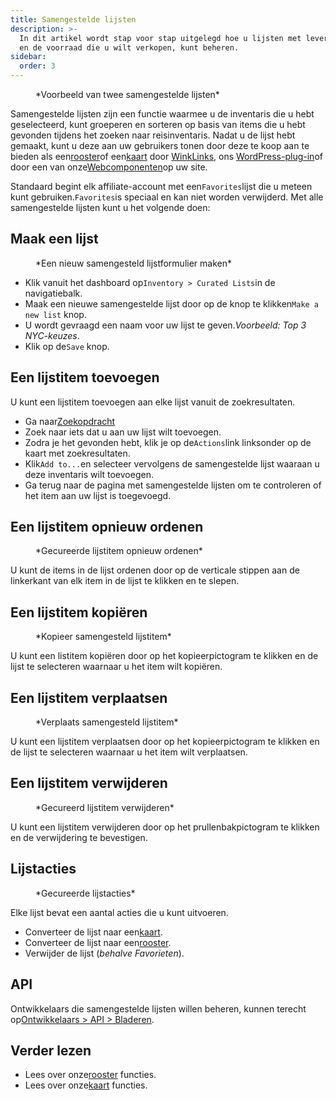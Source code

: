 ```yaml
---
title: Samengestelde lijsten
description: >-
  In dit artikel wordt stap voor stap uitgelegd hoe u lijsten met leveranciers
  en de voorraad die u wilt verkopen, kunt beheren.
sidebar:
  order: 3
---
```


<figure>
  <CloudinaryImage width="700" height="225" resize="scale" quality="best" alt="Samengestelde lijsten" src="academy/curated-lists" errorImage="noimage_opaque_nyrtl0.png" />

  <figcaption>*Voorbeeld van twee samengestelde lijsten*</figcaption>
</figure>


Samengestelde lijsten zijn een functie waarmee u de inventaris die u hebt geselecteerd, kunt groeperen en sorteren op basis van items die u hebt gevonden tijdens het zoeken naar reisinventaris.
Nadat u de lijst hebt gemaakt, kunt u deze aan uw gebruikers tonen door deze te koop aan te bieden als een[rooster](/studio/grids)of een[kaart](/studio/maps) door [WinkLinks](/link-manager/wink-links), ons [WordPress-plug-in](/developers/wordpress/)of door een van onze[Webcomponenten](/developers/web-components)op uw site.

Standaard begint elk affiliate-account met een`Favorites`lijst die u meteen kunt gebruiken.`Favorites`is speciaal en kan niet worden verwijderd.
Met alle samengestelde lijsten kunt u het volgende doen:

## Maak een lijst

<figure>
  <CloudinaryImage width="350" height="219" resize="scale" quality="best" alt="Maak een samengestelde lijst" src="academy/create-curated-list" errorImage="noimage_opaque_nyrtl0.png" />

  <figcaption>*Een nieuw samengesteld lijstformulier maken*</figcaption>
</figure>


* Klik vanuit het dashboard op`Inventory > Curated Lists`in de navigatiebalk.
* Maak een nieuwe samengestelde lijst door op de knop te klikken`Make a new list` knop.
* U wordt gevraagd een naam voor uw lijst te geven.*Voorbeeld: Top 3 NYC-keuzes*.
* Klik op de`Save` knop.

## Een lijstitem toevoegen

U kunt een lijstitem toevoegen aan elke lijst vanuit de zoekresultaten.

* Ga naar[Zoekopdracht](/studio/search)
* Zoek naar iets dat u aan uw lijst wilt toevoegen.
* Zodra je het gevonden hebt, klik je op de`Actions`link linksonder op de kaart met zoekresultaten.
* Klik`Add to...`en selecteer vervolgens de samengestelde lijst waaraan u deze inventaris wilt toevoegen.
* Ga terug naar de pagina met samengestelde lijsten om te controleren of het item aan uw lijst is toegevoegd.

## Een lijstitem opnieuw ordenen

<figure>
  <CloudinaryImage width="350" height="183" resize="scale" quality="best" alt="Gecureerde lijstitem opnieuw ordenen" src="academy/reorder-curated-list" errorImage="noimage_opaque_nyrtl0.png" />

  <figcaption>*Gecureerde lijstitem opnieuw ordenen*</figcaption>
</figure>


U kunt de items in de lijst ordenen door op de verticale stippen aan de linkerkant van elk item in de lijst te klikken en te slepen.

## Een lijstitem kopiëren

<figure>
  <CloudinaryImage width="450" height="178" resize="scale" quality="best" alt="Kopiëren naar samengesteld lijstitem" src="academy/copy-to-curated-list" errorImage="noimage_opaque_nyrtl0.png" />

  <figcaption>*Kopieer samengesteld lijstitem*</figcaption>
</figure>


U kunt een listitem kopiëren door op het kopieerpictogram te klikken en de lijst te selecteren waarnaar u het item wilt kopiëren.

## Een lijstitem verplaatsen

<figure>
  <CloudinaryImage width="450" height="173" resize="scale" quality="best" alt="Verplaats samengesteld lijstitem" src="academy/move-to-curated-list" errorImage="noimage_opaque_nyrtl0.png" />

  <figcaption>*Verplaats samengesteld lijstitem*</figcaption>
</figure>


U kunt een lijstitem verplaatsen door op het kopieerpictogram te klikken en de lijst te selecteren waarnaar u het item wilt verplaatsen.

## Een lijstitem verwijderen

<figure>
  <CloudinaryImage width="350" height="216" resize="scale" quality="best" alt="Gecureerd lijstitem verwijderen" src="academy/remove-curated-list-item" errorImage="noimage_opaque_nyrtl0.png" />

  <figcaption>*Gecureerd lijstitem verwijderen*</figcaption>
</figure>


U kunt een lijstitem verwijderen door op het prullenbakpictogram te klikken en de verwijdering te bevestigen.

## Lijstacties

<figure>
  <CloudinaryImage width="350" height="183" resize="scale" quality="best" alt="Gecureerde lijstacties" src="academy/curated-list-actions" errorImage="noimage_opaque_nyrtl0.png" />

  <figcaption>*Gecureerde lijstacties*</figcaption>
</figure>


Elke lijst bevat een aantal acties die u kunt uitvoeren.

* Converteer de lijst naar een[kaart](/studio/maps).
* Converteer de lijst naar een[rooster](/studio/grids).
* Verwijder de lijst (*behalve Favorieten*).

## API

Ontwikkelaars die samengestelde lijsten willen beheren, kunnen terecht op[Ontwikkelaars > API > Bladeren](/developers/apis/#browse-api).

## Verder lezen

* Lees over onze[rooster](/studio/grids) functies.
* Lees over onze[kaart](/studio/maps) functies.

